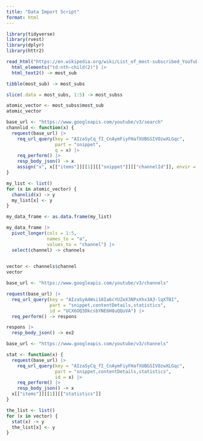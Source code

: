 ```yaml
---
title: "Data Import Script"
format: html
---
```


```r
library(tidyverse)
library(rvest)
library(dplyr)
library(httr2)
```



```r
read_html("https://en.wikipedia.org/wiki/List_of_most-subscribed_YouTube_channels") |>
  html_elements("td:nth-child(2)") |>
  html_text2() -> most_sub

tibble(most_sub) -> most_subs

slice(.data = most_subs, 1:5) -> most_subss

atomic_vector <- most_subss$most_sub
atomic_vector

```



```r
base_url <- "https://www.googleapis.com/youtube/v3/search"
channlid <- function(x) {
  request(base_url) |>
    req_url_query(key = "AIzaSyCq_fI_CnAymFiyFHafXUBGSIVOzwXLGqc",
                  part = "snippet",
                  q = x) |>
    req_perform() |>
    resp_body_json() -> x
    assign("x", x[["items"]][[1]][["snippet"]][["channelId"]], envir = .GlobalEnv)
}
```



```r
my_list <- list()
for (x in atomic_vector) {
  channlid(x) -> y
  my_list[x] <- y
} 

my_data_frame <- as.data.frame(my_list)

my_data_frame |>
  pivot_longer(cols = 1:5,
               names_to = "a",
               values_to = "channel") |>
  select(channel) -> channels
  

vector <- channels$channel
vector
```





```r
base_url <- "https://www.googleapis.com/youtube/v3/channels"

request(base_url) |>
  req_url_query(key = "AIzaSyA4Wsi18Ia6cYUZeX3NPxXhx3A3-lqXTBI",
                part = "snippet,contentDetails,statistics",
                id = "UCX6OQ3DkcsbYNE6H8uQQuVA") |>
  req_perform() -> respons

respons |>
  resp_body_json() -> ex2
```



```r
base_url <- "https://www.googleapis.com/youtube/v3/channels"

stat <- function(x) {
  request(base_url) |>
    req_url_query(key = "AIzaSyCq_fI_CnAymFiyFHafXUBGSIVOzwXLGqc",
                  part = "snippet,contentDetails,statistics",
                  id = x) |>
    req_perform() |>
    resp_body_json() -> x
  x[["items"]][[1]][["statistics"]]
}
```



```r
the_list <- list()
for (x in vector) {
  stat(x) -> y
  the_list[x] <- y
}
```





